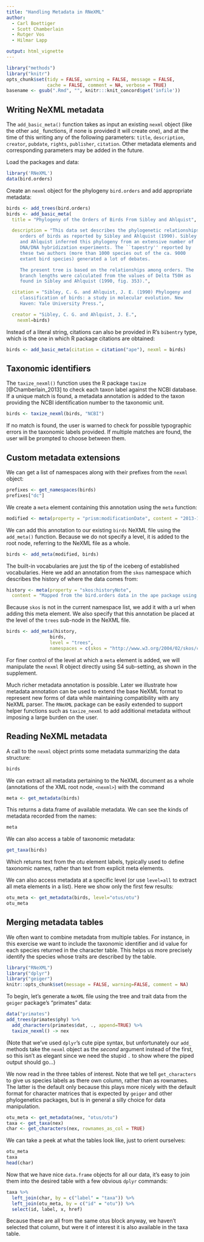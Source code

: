 ```yaml
---
title: "Handling Metadata in RNeXML"
author:
  - Carl Boettiger
  - Scott Chamberlain
  - Rutger Vos
  - Hilmar Lapp

output: html_vignette
---
```


<!--
%\VignetteEngine{knitr::rmarkdown}
%\VignetteIndexEntry{Handling Metadata in RNeXML}
-->


```r
library("methods")
library("knitr")
opts_chunk$set(tidy = FALSE, warning = FALSE, message = FALSE, 
               cache = FALSE, comment = NA, verbose = TRUE)
basename <- gsub(".Rmd", "", knitr:::knit_concord$get('infile')) 

```

## Writing NeXML metadata

The `add_basic_meta()` function takes as input an existing `nexml` object
(like the other `add_` functions, if none is provided it will create one), and at the time
of this writing any of the following
parameters: `title`, `description`, `creator`, `pubdate`, `rights`, `publisher`,
`citation`.  Other metadata elements and corresponding parameters may
be added in the future.

Load the packages and data:

```r
library('RNeXML')
data(bird.orders)
```

Create an `nexml` object for the phylogeny `bird.orders` and add appropriate metadata:

```r
birds <- add_trees(bird.orders)
birds <- add_basic_meta(
  title = "Phylogeny of the Orders of Birds From Sibley and Ahlquist",

  description = "This data set describes the phylogenetic relationships of the
     orders of birds as reported by Sibley and Ahlquist (1990). Sibley
     and Ahlquist inferred this phylogeny from an extensive number of
     DNA/DNA hybridization experiments. The ``tapestry'' reported by
     these two authors (more than 1000 species out of the ca. 9000
     extant bird species) generated a lot of debates.

     The present tree is based on the relationships among orders. The
     branch lengths were calculated from the values of Delta T50H as
     found in Sibley and Ahlquist (1990, fig. 353).",

  citation = "Sibley, C. G. and Ahlquist, J. E. (1990) Phylogeny and
     classification of birds: a study in molecular evolution. New
     Haven: Yale University Press.",

  creator = "Sibley, C. G. and Ahlquist, J. E.",
	nexml=birds)
```

Instead of a literal string, citations can also be provided in R's
`bibentry` type, which is the one in which R package citations are obtained:

```r
birds <- add_basic_meta(citation = citation("ape"), nexml = birds)
```

## Taxonomic identifiers

The `taxize_nexml()` function uses the R package `taxize` 
[@Chamberlain_2013] to check each taxon label against the NCBI database.
If a unique match is found, a metadata annotation is added to the taxon
providing the NCBI identification number to the taxonomic unit.


```r
birds <- taxize_nexml(birds, "NCBI")
```

If no match is found, the user is warned to check for possible typographic
errors in the taxonomic labels provided. If multiple matches are found,
the user will be prompted to choose between them.


## Custom metadata extensions

We can get a list of namespaces along with their prefixes from the `nexml` object: 

```r
prefixes <- get_namespaces(birds)
prefixes["dc"]
```

We create a `meta` element containing this annotation using the `meta` function:

```r
modified <- meta(property = "prism:modificationDate", content = "2013-10-04")
```

We can add this annotation to our existing `birds` NeXML file using the
`add_meta()` function.  Because we do not specify a level, it is added to
the root node, referring to the NeXML file as a whole.

```r
birds <- add_meta(modified, birds) 
```

The built-in vocabularies are just the tip of the iceberg of established
vocabularies. Here we add an annotation from the `skos` namespace which
describes the history of where the data comes from:

```r
history <- meta(property = "skos:historyNote",
  content = "Mapped from the bird.orders data in the ape package using RNeXML")
```

Because `skos` is not in the current namespace list, we add it with a
url when adding this meta element.  We also specify that this annotation
be placed at the level of the `trees` sub-node in the NeXML file.

```r
birds <- add_meta(history, 
                birds, 
                level = "trees",
                namespaces = c(skos = "http://www.w3.org/2004/02/skos/core#"))
```


For finer control of the level at which a `meta` element is added,
we will manipulate the `nexml` R object directly using S4 sub-setting,
as shown in the supplement.


Much richer metadata annotation is possible. Later we illustrate how
metadata annotation can be used to extend the base NeXML format to
represent new forms of data while maintaining compatibility with any
NeXML parser. The `RNeXML` package can be easily extended to support
helper functions such as `taxize_nexml` to add additional metadata
without imposing a large burden on the user.


## Reading NeXML metadata

A call to the `nexml` object prints some metadata summarizing the data structure: 

```r
birds
```

We can extract all metadata pertaining to the NeXML document as a whole
(annotations of the XML root node, `<nexml>`) with the command

```r
meta <- get_metadata(birds) 
```

This returns a data.frame of available metadata. We can see the kinds
of metadata recorded from the names:

```r
meta
```

We can also access a table of taxonomic metadata:


```r
get_taxa(birds)
```

Which returns text from the otu element labels, typically used to define
taxonomic names, rather than text from explicit meta elements.

We can also access metadata at a specific level (or use `level=all`
to extract all meta elements in a list).  Here we show only the first
few results:

```r
otu_meta <- get_metadata(birds, level="otus/otu")
otu_meta
```


## Merging metadata tables

We often want to combine metadata from multiple tables.  For instance, in this exercise we want to include the taxonomic identifier and id value for each species returned in the character table.  This helps us more precisely identify the species whose traits are described by the table.   


```r
library("RNeXML")
library("dplyr")
library("geiger")
knitr::opts_chunk$set(message = FALSE, warning=FALSE, comment = NA)
```

To begin, let's generate a `NeXML` file using the tree and trait data from the `geiger` package's "primates" data:

```r
data("primates")
add_trees(primates$phy) %>% 
  add_characters(primates$dat, ., append=TRUE) %>% 
  taxize_nexml() -> nex 
```

(Note that we've used `dplyr`'s cute pipe syntax, but unfortunately our `add_` methods take the `nexml` object as the _second_
argument instead of the first, so this isn't as elegant since we need the stupid `.` to show where the piped output should go...)

We now read in the three tables of interest.  Note that we tell `get_characters` to give us species labels as there own column, rather than as rownames.  The latter is the default only because this plays more nicely with the default format for character matrices that is expected by `geiger` and other phylogenetics packages, but is in general a silly choice for data manipulation. 

```r
otu_meta <- get_metadata(nex, "otus/otu")
taxa <- get_taxa(nex)
char <- get_characters(nex, rownames_as_col = TRUE)
```


We can take a peek at what the tables look like, just to orient ourselves:

```r
otu_meta
taxa
head(char)
```

Now that we have nice `data.frame` objects for all our data, it's easy to join them into the desired table with a few obvious `dplyr` commands:

```r
taxa %>% 
  left_join(char, by = c("label" = "taxa")) %>% 
  left_join(otu_meta, by = c("id" = "otu")) %>%
  select(id, label, x, href)
```

Because these are all from the same otus block anyway, we haven't selected that column, but were it of interest it is also available in the taxa table.




